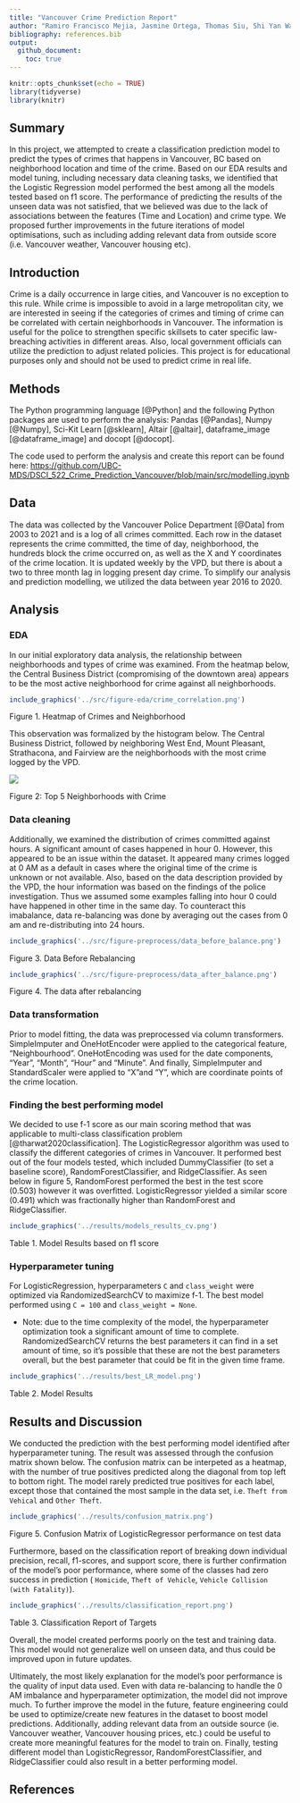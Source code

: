 ```yaml
---
title: "Vancouver Crime Prediction Report"
author: "Ramiro Francisco Mejia, Jasmine Ortega, Thomas Siu, Shi Yan Wang </br>"
bibliography: references.bib
output: 
  github_document:
    toc: true
---
```


```r
knitr::opts_chunk$set(echo = TRUE)
library(tidyverse)
library(knitr)
```

## Summary

In this project, we attempted to create a classification prediction model to predict the types of crimes that happens in Vancouver, BC based on neighborhood location and time of the crime. Based on our EDA results and model tuning, including necessary data cleaning tasks, we identified that the Logistic Regression model performed the best among all the models tested based on f1 score. The performance of predicting the results of the unseen data was not satisfied, that we believed was due to the lack of associations between the features (Time and Location) and crime type. We proposed further improvements in the future iterations of model optimisations, such as including adding relevant data from outside score (i.e. Vancouver weather, Vancouver housing etc).

## Introduction

Crime is a daily occurrence in large cities, and Vancouver is no exception to this rule. While crime is impossible to avoid in a large metropolitan city, we are interested in seeing if the categories of crimes and timing of crime can be correlated with certain neighborhoods in Vancouver. The information is useful for the police to strengthen specific skillsets to cater specific law-breaching activities in different areas. Also, local government officials can utilize the prediction to adjust related policies. This project is for educational purposes only and should not be used to predict crime in real life.

## Methods

The Python programming language [@Python] and the following Python packages are used to perform the analysis: Pandas [@Pandas], Numpy [@Numpy], Sci-Kit Learn [@sklearn], Altair [@altair], dataframe_image [@dataframe_image] and docopt [@docopt].

The code used to perform the analysis and create this report can be found here: <https://github.com/UBC-MDS/DSCI_522_Crime_Prediction_Vancouver/blob/main/src/modelling.ipynb>

## Data

The data was collected by the Vancouver Police Department [@Data] from 2003 to 2021 and is a log of all crimes committed. Each row in the dataset represents the crime committed, the time of day, neighborhood, the hundreds block the crime occurred on, as well as the X and Y coordinates of the crime location. It is updated weekly by the VPD, but there is about a two to three month lag in logging present day crime. To simplify our analysis and prediction modelling, we utilized the data between year 2016 to 2020.

## Analysis

### EDA
In our initial exploratory data analysis, the relationship between neighborhoods and types of crime was examined. From the heatmap below, the Central Business District (compromising of the downtown area) appears to be the most active neighborhood for crime against all neighborhoods.

```r

include_graphics('../src/figure-eda/crime_correlation.png')

```


Figure 1. Heatmap of Crimes and Neighborhood

This observation was formalized by the histogram below. The Central Business District, followed by neighboring West End, Mount Pleasant, Strathacona, and Fairview are the neighborhoods with the most crime logged by the VPD.





![](../src/figure-eda/crime_top5.png)

Figure 2: Top 5 Neighborhoods with Crime

### Data cleaning

Additionally, we examined the distribution of crimes committed against hours. A significant amount of cases happened in hour 0. However, this appeared to be an issue within the dataset. It appeared many crimes logged at 0 AM as a default in cases where the original time of the crime is unknown or not available. Also, based on the data description provided by the VPD, the hour information was based on the findings of the police investigation. Thus we assumed some examples falling into hour 0 could have happened in other time in the same day. To counteract this imabalance, data re-balancing was done by averaging out the cases from 0 am and re-distributing into 24 hours.


```r

include_graphics('../src/figure-preprocess/data_before_balance.png')
```


Figure 3. Data Before Rebalancing

```r

include_graphics('../src/figure-preprocess/data_after_balance.png')
```

Figure 4. The data after rebalancing

### Data transformation

Prior to model fitting, the data was preprocessed via column transformers. SimpleImputer and OneHotEncoder were applied to the categorical feature, "Neighbourhood". OneHotEncoding was used for the date components, "Year", "Month", "Hour" and "Minute". And finally, SimpleImputer and StandardScaler were applied to "X"and "Y", which are coordinate points of the crime location.

### Finding the best performing model

We decided to use f-1 score as our main scoring method that was applicable to multi-class classification problem [@tharwat2020classification]. The LogisticRegressor algorithm was used to classify the different categories of crimes in Vancouver. It performed best out of the four models tested, which included DummyClassifier (to set a baseline score), RandomForestClassifier, and RidgeClassifier. As seen below in figure 5, RandomForest performed the best in the test score (0.503) however it was overfitted. LogisticRegressor yielded a similar score (0.491) which was fractionally higher than RandomForest and RidgeClassifier.



```r

include_graphics('../results/models_results_cv.png')

```


Table 1. Model Results based on f1 score

### Hyperparameter tuning

For LogisticRegression, hyperparameters `C` and `class_weight` were optimized via RandomizedSearchCV to maximize f-1. The best model performed using `C = 100` and `class_weight = None`.

-   Note: due to the time complexity of the model, the hyperparameter optimization took a significant amount of time to complete. RandomizedSearchCV returns the best parameters it can find in a set amount of time, so it's possible that these are not the best parameters overall, but the best parameter that could be fit in the given time frame.

```r

include_graphics('../results/best_LR_model.png')

```

Table 2. Model Results

## Results and Discussion

We conducted the prediction with the best performing model identified after hyperparameter tuning. The result was assessed through the confusion matrix shown below. The confusion matrix can be interpeted as a heatmap, with the number of true positives predicted along the diagonal from top left to bottom right. The model rarely predicted true positives for each label, except those that contained the most sample in the data set, i.e. `Theft from Vehical` and `Other Theft`. 

```r

include_graphics('../results/confusion_matrix.png')

```

Figure 5. Confusion Matrix of LogisticRegressor performance on test data

Furthermore, based on the classification report of breaking down individual precision, recall, f1-scores, and support score, there is further confirmation of the model's poor performance, where some of the classes had zero success in prediction ( `Homicide`, `Theft of Vehicle`, `Vehicle Collision (with Fatality)`). 

```r

include_graphics('../results/classification_report.png')

```


Table 3. Classification Report of Targets




Overall, the model created performs poorly on the test and training data. This model would not generalize well on unseen data, and thus could be improved upon in future updates.

Ultimately, the most likely explanation for the model's poor performance is the quality of input data used. Even with data re-balancing to handle the 0 AM imbalance and hyperparameter optimization, the model did not improve much. To further improve the model in the future, feature engineering could be used to optimize/create new features in the dataset to boost model predictions. Additionally, adding relevant data from an outside source (ie. Vancouver weather, Vancouver housing prices, etc.) could be useful to create more meaningful features for the model to train on. Finally, testing different model than LogisticRegressor, RandomForestClassifier, and RidgeClassifier could also result in a better performing model.

## References
